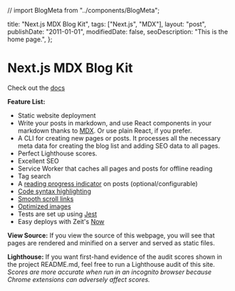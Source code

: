 // import BlogMeta from "../components/BlogMeta";

  title: "Next.js MDX Blog Kit",
  tags: ["Next.js", "MDX"],
  layout: "post",
  publishDate: "2011-01-01",
  modifiedDate: false,
  seoDescription: "This is the home page.",
};

# Next.js MDX Blog Kit

Check out the [docs](https://github.com/lorenseanstewart/nextjs-mdx-blog-kit)

**Feature List:**

- Static website deployment
- Write your posts in markdown, and use React components in your markdown thanks to [MDX](https://github.com/mdx-js/mdx). Or use plain React, if you prefer.
- A CLI for creating new pages or posts. It processes all the necessary meta data for creating the blog list and adding SEO data to all pages.
- Perfect Lighthouse scores.
- Excellent SEO
- Service Worker that caches all pages and posts for offline reading
- Tag search
- A [reading progress indicator](https://github.com/jeremenichelli/scrollProgress) on posts (optional/configurable)
- [Code syntax highlighting](https://github.com/conorhastings/react-syntax-highlighter)
- [Smooth scroll links](https://github.com/mauricevancooten/react-anchor-link-smooth-scroll)
- [Optimized images](https://github.com/cyrilwanner/next-optimized-images)
- Tests are set up using [Jest](https://github.com/facebook/jest)
- Easy deploys with Zeit's [Now](https://zeit.co/now)

**View Source:** If you view the source of this webpage, you will see that pages are rendered and minified on a server and served as static files.

**Lighthouse:** If you want first-hand evidence of the audit scores shown in the project README.md, feel free to run a Lighthouse audit of this site. _Scores are more accurate when run in an incognito browser because Chrome extensions can adversely affect scores._
